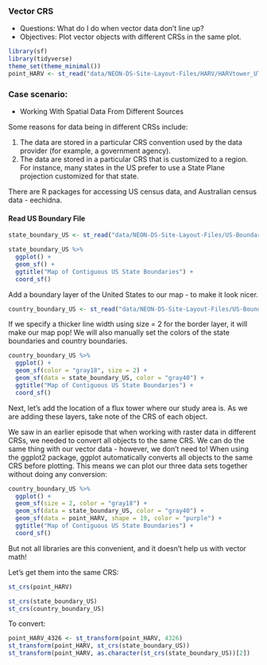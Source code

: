 ### Vector CRS

- Questions: What do I do when vector data don’t line up?
- Objectives: Plot vector objects with different CRSs in the same plot.

```r
library(sf)
library(tidyverse)
theme_set(theme_minimal())
point_HARV <- st_read("data/NEON-DS-Site-Layout-Files/HARV/HARVtower_UTM18N.shp")

```


### Case scenario:
- Working With Spatial Data From Different Sources

Some reasons for data being in different CRSs include:

1. The data are stored in a particular CRS convention used by the data provider (for example, a government agency).
2. The data are stored in a particular CRS that is customized to a region. For instance, many states in the US prefer to use a State Plane projection customized for that state.

There are R packages for accessing US census data, and Australian census data - eechidna. 

#### Read US Boundary File

```r
state_boundary_US <- st_read("data/NEON-DS-Site-Layout-Files/US-Boundary-Layers/US-State-Boundaries-Census-2014.shp")
```
```r
state_boundary_US %>%
  ggplot() +
  geom_sf() +
  ggtitle("Map of Contiguous US State Boundaries") +
  coord_sf()
```

Add a boundary layer of the United States to our map - to make it look nicer. 

```r
country_boundary_US <- st_read("data/NEON-DS-Site-Layout-Files/US-Boundary-Layers/US-Boundary-Dissolved-States.shp")
```
If we specify a thicker line width using size = 2 for the border layer, it will make our map pop! We will also manually set the colors of the state boundaries and country boundaries.

```r
country_boundary_US %>%
  ggplot() +
  geom_sf(color = "gray18", size = 2) +
  geom_sf(data = state_boundary_US, color = "gray40") +
  ggtitle("Map of Contiguous US State Boundaries") +
  coord_sf()
```
Next, let’s add the location of a flux tower where our study area is. As we are adding these layers, take note of the CRS of each object. 

We saw in an earlier episode that when working with raster data in different CRSs, we needed to convert all objects to the same CRS. We can do the same thing with our vector data - however, we don’t need to! When using the ggplot2 package, ggplot automatically converts all objects to the same CRS before plotting. This means we can plot our three data sets together without doing any conversion:

```r
country_boundary_US %>%
  ggplot() +
  geom_sf(size = 2, color = "gray18") +
  geom_sf(data = state_boundary_US, color = "gray40") +
  geom_sf(data = point_HARV, shape = 19, color = "purple") +
  ggtitle("Map of Contiguous US State Boundaries") +
  coord_sf()
```

But not all libraries are this convenient, and it doesn't help us with vector math!

Let's get them into the same CRS:

```r
st_crs(point_HARV)

st_crs(state_boundary_US)
st_crs(country_boundary_US)
```

To convert:

```r
point_HARV_4326 <- st_transform(point_HARV, 4326)
st_transform(point_HARV, st_crs(state_boundary_US))
st_transform(point_HARV, as.character(st_crs(state_boundary_US))[2])
```


